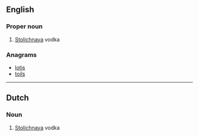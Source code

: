 ==English==

===Proper noun===
{{en-proper noun}}

# {{context|slang|lang=en}} [[w:Stolichnaya|Stolichnaya]] vodka

===Anagrams===
* [[lotis#English|lotis]]
* [[toils#English|toils]]

----

==Dutch==

===Noun===
{{nl-noun||'s|Stolietje}}

# {{context|slang|lang=nl}} [[Stolichnaya]] vodka